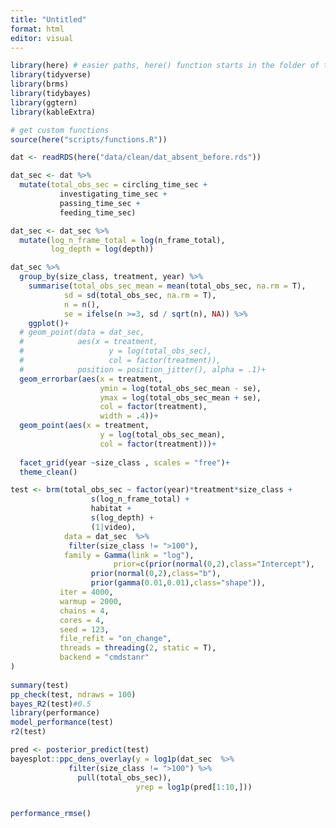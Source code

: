```yaml
---
title: "Untitled"
format: html
editor: visual
---
```


```r
library(here) # easier paths, here() function starts in the folder of the RStudio project
library(tidyverse)
library(brms)
library(tidybayes)
library(ggtern)
library(kableExtra)

# get custom functions
source(here("scripts/functions.R"))
```

```r
dat <- readRDS(here("data/clean/dat_absent_before.rds"))
```

```r
dat_sec <- dat %>%
  mutate(total_obs_sec = circling_time_sec + 
           investigating_time_sec + 
           passing_time_sec + 
           feeding_time_sec)

dat_sec <- dat_sec %>% 
  mutate(log_n_frame_total = log(n_frame_total),
         log_depth = log(depth))
```

```r
dat_sec %>% 
  group_by(size_class, treatment, year) %>% 
    summarise(total_obs_sec_mean = mean(total_obs_sec, na.rm = T),
            sd = sd(total_obs_sec, na.rm = T),
            n = n(),
            se = ifelse(n >=3, sd / sqrt(n), NA)) %>% 
    ggplot()+
  # geom_point(data = dat_sec,
  #            aes(x = treatment, 
  #                   y = log(total_obs_sec), 
  #                   col = factor(treatment)),
  #            position = position_jitter(), alpha = .1)+
  geom_errorbar(aes(x = treatment, 
                    ymin = log(total_obs_sec_mean - se), 
                    ymax = log(total_obs_sec_mean + se), 
                    col = factor(treatment),
                    width = .4))+
  geom_point(aes(x = treatment, 
                    y = log(total_obs_sec_mean), 
                    col = factor(treatment)))+
  
  facet_grid(year ~size_class , scales = "free")+
  theme_clean()
```

```r
test <- brm(total_obs_sec ~ factor(year)*treatment*size_class + 
                  s(log_n_frame_total) + 
                  habitat + 
                  s(log_depth) +
                  (1|video),
            data = dat_sec  %>% 
             filter(size_class != ">100"),
            family = Gamma(link = "log"),
                       prior=c(prior(normal(0,2),class="Intercept"),
                  prior(normal(0,2),class="b"),
                  prior(gamma(0.01,0.01),class="shape")),
           iter = 4000,
           warmup = 2000,
           chains = 4,
           cores = 4,
           seed = 123,
           file_refit = "on_change",
           threads = threading(2, static = T),
           backend = "cmdstanr"
)
  
summary(test)
pp_check(test, ndraws = 100)
bayes_R2(test)#0.5
library(performance)
model_performance(test)
r2(test)

pred <- posterior_predict(test)
bayesplot::ppc_dens_overlay(y = log1p(dat_sec  %>% 
             filter(size_class != ">100") %>% 
               pull(total_obs_sec)), 
                            yrep = log1p(pred[1:10,]))


performance_rmse()
```
